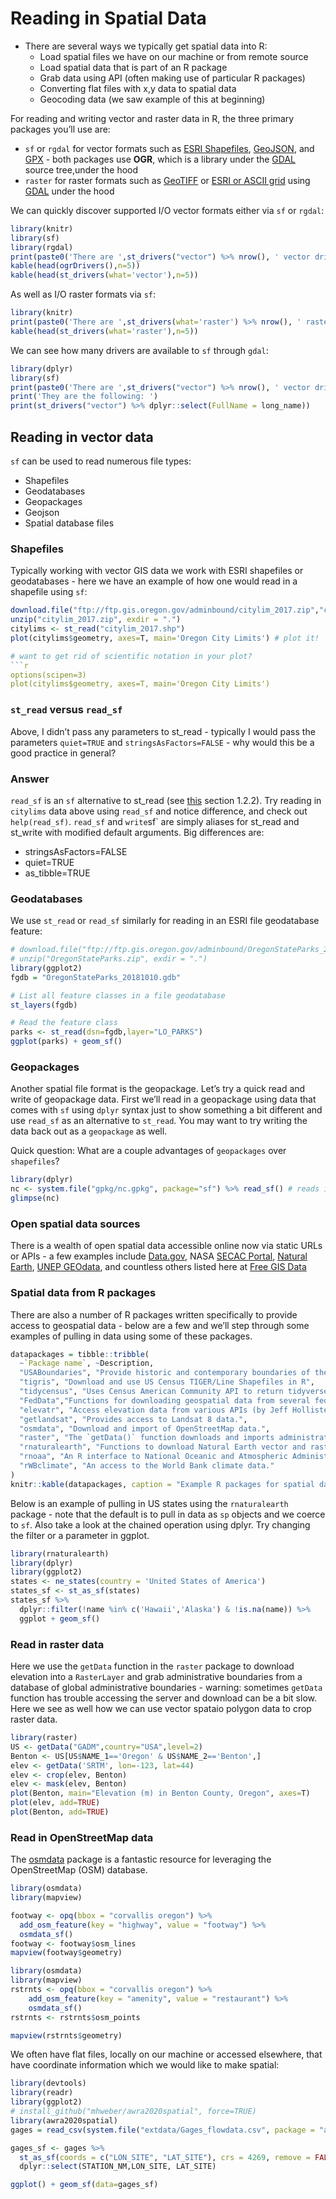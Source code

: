 # Reading in Spatial Data

- There are several ways we typically get spatial data into R:
  + Load spatial files we have on our machine or from remote source
  + Load spatial data that is part of an R package
  + Grab data using API (often making use of particular R packages)
  + Converting flat files with x,y data to spatial data
  + Geocoding data (we saw example of this at beginning)


For reading and writing vector and raster data in R, the three primary packages you'll use are:

 * `sf` or `rgdal` for vector formats such as [ESRI Shapefiles](https://en.wikipedia.org/wiki/Shapefile),  [GeoJSON](https://en.wikipedia.org/wiki/GeoJSON), and [GPX](https://en.wikipedia.org/wiki/GPS_Exchange_Format) - both packages use **OGR**, which is a library under the [GDAL](https://en.wikipedia.org/wiki/GDAL) source tree,under the hood
 * `raster` for raster formats such as [GeoTIFF](https://en.wikipedia.org/wiki/GeoTIFF) or [ESRI or ASCII grid](https://en.wikipedia.org/wiki/Esri_grid) using [GDAL](https://en.wikipedia.org/wiki/GDAL) under the hood
 
We can quickly discover supported I/O vector formats either via `sf` or `rgdal`:
```r
library(knitr)
library(sf)
library(rgdal)
print(paste0('There are ',st_drivers("vector") %>% nrow(), ' vector drivers available using st_read or read_sf'))
kable(head(ogrDrivers(),n=5))
kable(head(st_drivers(what='vector'),n=5))
```

As well as I/O raster formats via `sf`:
```r
library(knitr)
print(paste0('There are ',st_drivers(what='raster') %>% nrow(), ' raster drivers available'))
kable(head(st_drivers(what='raster'),n=5))
```

We can see how many drivers are available to `sf` through `gdal`:
```r
library(dplyr)
library(sf)
print(paste0('There are ',st_drivers("vector") %>% nrow(), ' vector drivers available using st_read or read_sf'))
print('They are the following: ')
print(st_drivers("vector") %>% dplyr::select(FullName = long_name))
```

## Reading in vector data
`sf` can be used to read numerous file types:

- Shapefiles
- Geodatabases
- Geopackages
- Geojson
- Spatial database files

### Shapefiles
Typically working with vector GIS data we work with ESRI shapefiles or geodatabases - here we have an example of how one would read in a shapefile using `sf`:
```r
download.file("ftp://ftp.gis.oregon.gov/adminbound/citylim_2017.zip","citylim_2017.zip")
unzip("citylim_2017.zip", exdir = ".") 
citylims <- st_read("citylim_2017.shp") 
plot(citylims$geometry, axes=T, main='Oregon City Limits') # plot it!

# want to get rid of scientific notation in your plot?
```r
options(scipen=3)
plot(citylims$geometry, axes=T, main='Oregon City Limits')
```

### `st_read` versus `read_sf` {.challenge}
Above, I didn't pass any parameters to st_read - typically I would pass the parameters `quiet=TRUE` and `stringsAsFactors=FALSE` - why would this be a good practice in general?

### Answer  {.solution}
`read_sf` is an `sf` alternative to st_read (see [this](https://keen-swartz-3146c4.netlify.com/intro.html#read) section 1.2.2). Try reading in `citylims` data above using `read_sf` and notice difference, and check out `help(read_sf)`.  `read_sf` and `write`sf` are simply aliases for st_read and st_write with modified default arguments.  Big differences are:

- stringsAsFactors=FALSE
- quiet=TRUE
- as_tibble=TRUE

### Geodatabases
We use `st_read` or `read_sf` similarly for reading in an ESRI file geodatabase feature:
```r
# download.file("ftp://ftp.gis.oregon.gov/adminbound/OregonStateParks_20181010.zip", "OregonStateParks.zip")
# unzip("OregonStateParks.zip", exdir = ".")
library(ggplot2)
fgdb = "OregonStateParks_20181010.gdb"

# List all feature classes in a file geodatabase
st_layers(fgdb)

# Read the feature class
parks <- st_read(dsn=fgdb,layer="LO_PARKS")
ggplot(parks) + geom_sf()
```

### Geopackages
Another spatial file format is the geopackage. Let's try a quick read and write of geopackage data.  First we'll read in a geopackage using data that comes with `sf` using `dplyr` syntax just to show something a bit different and use `read_sf` as an alternative to `st_read`.  You may want to try writing the data back out as a `geopackage` as well. 

Quick question: What are a couple advantages of `geopackages` over `shapefiles`?
```r
library(dplyr)
nc <- system.file("gpkg/nc.gpkg", package="sf") %>% read_sf() # reads in
glimpse(nc)
```

### Open spatial data sources
There is a wealth of open spatial data accessible online now via static URLs or APIs - a few examples include [Data.gov](https://catalog.data.gov/dataset?metadata_type=geospatial), NASA [SECAC Portal](http://sedac.ciesin.columbia.edu/), [Natural Earth](http://www.naturalearthdata.com/), [UNEP GEOdata](http://geodata.grid.unep.ch/), and countless others listed here at [Free GIS Data](https://freegisdata.rtwilson.com/)

### Spatial data from R packages
There are also a number of R packages written specifically to provide access to geospatial data - below are a few and we'll step through some examples of pulling in data using some of these packages.
```r
datapackages = tibble::tribble(
  ~`Package name`, ~Description,
  "USABoundaries", "Provide historic and contemporary boundaries of the US",
  "tigris", "Download and use US Census TIGER/Line Shapefiles in R",
  "tidycensus", "Uses Census American Community API to return tidyverse and optionally sf ready data frames",
  "FedData","Functions for downloading geospatial data from several federal sources",
  "elevatr", "Access elevation data from various APIs (by Jeff Hollister)",
  "getlandsat", "Provides access to Landsat 8 data.",
  "osmdata", "Download and import of OpenStreetMap data.",
  "raster", "The `getData()` function downloads and imports administrative country, SRTM/ASTER elevation, WorldClim data.",
  "rnaturalearth", "Functions to download Natural Earth vector and raster data, including world country borders.",
  "rnoaa", "An R interface to National Oceanic and Atmospheric Administration (NOAA) climate data.",
  "rWBclimate", "An access to the World Bank climate data."
)
knitr::kable(datapackages, caption = "Example R packages for spatial data retrieval.")
```

Below is an example of pulling in US states using the `rnaturalearth` package - note that the default is to pull in data as `sp` objects and we coerce to `sf`.  Also take a look at the chained operation using dplyr.  Try changing the filter or a parameter in ggplot.
```r
library(rnaturalearth)
library(dplyr)
library(ggplot2)
states <- ne_states(country = 'United States of America')
states_sf <- st_as_sf(states)
states_sf %>%
  dplyr::filter(!name %in% c('Hawaii','Alaska') & !is.na(name)) %>%
  ggplot + geom_sf()
```

### Read in raster data
Here we use the `getData` function in the `raster` package to download elevation into a `RasterLayer` and grab administrative boundaries from a database of global administrative boundaries - warning: sometimes `getData` function has trouble accessing the server and download can be a bit slow. Here we see as well how we can use vector spataio polygon data to crop raster data.
```r
library(raster)
US <- getData("GADM",country="USA",level=2)
Benton <- US[US$NAME_1=='Oregon' & US$NAME_2=='Benton',]
elev <- getData('SRTM', lon=-123, lat=44)
elev <- crop(elev, Benton)
elev <- mask(elev, Benton)
plot(Benton, main="Elevation (m) in Benton County, Oregon", axes=T)
plot(elev, add=TRUE)
plot(Benton, add=TRUE)
```

### Read in OpenStreetMap data
The [osmdata](https://github.com/ropensci/osmdata) package is a fantastic resource for leveraging the OpenStreetMap (OSM) database.
```r
library(osmdata)
library(mapview)

footway <- opq(bbox = "corvallis oregon") %>% 
  add_osm_feature(key = "highway", value = "footway") %>% 
  osmdata_sf()
footway <- footway$osm_lines
mapview(footway$geometry)
```


```r
library(osmdata)
library(mapview)
rstrnts <- opq(bbox = "corvallis oregon") %>% 
    add_osm_feature(key = "amenity", value = "restaurant") %>%
    osmdata_sf()
rstrnts <- rstrnts$osm_points

mapview(rstrnts$geometry)
```

We often have flat files, locally on our machine or accessed elsewhere, that have coordinate information which we would like to make spatial:
```r
library(devtools)
library(readr)
library(ggplot2)
# install_github("mhweber/awra2020spatial", force=TRUE)
library(awra2020spatial)
gages = read_csv(system.file("extdata/Gages_flowdata.csv", package = "awra2020spatial"))

gages_sf <- gages %>%
  st_as_sf(coords = c("LON_SITE", "LAT_SITE"), crs = 4269, remove = FALSE) %>%
  dplyr::select(STATION_NM,LON_SITE, LAT_SITE)

ggplot() + geom_sf(data=gages_sf)
```


